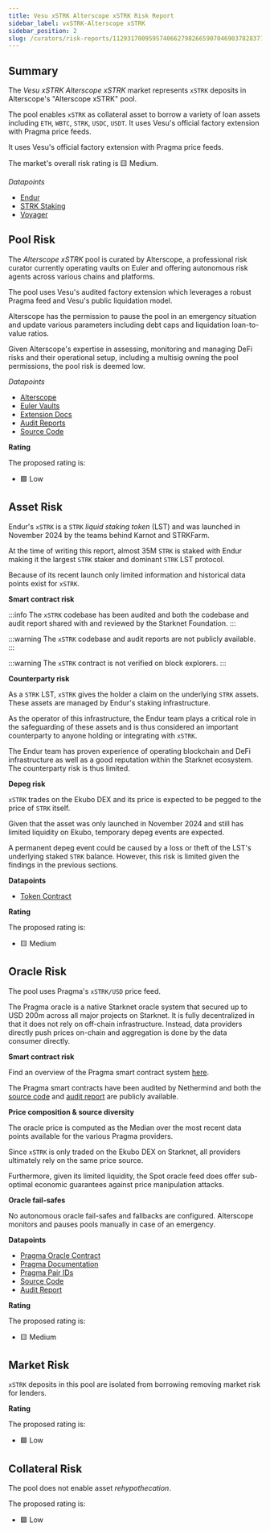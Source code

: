```yaml
---
title: Vesu xSTRK Alterscope xSTRK Risk Report
sidebar_label: vxSTRK-Alterscope xSTRK
sidebar_position: 2
slug: /curators/risk-reports/1129317009595740662798266590704690378283717359139782594834794341553978002262/xstrk
---
```




## Summary

The *Vesu xSTRK Alterscope xSTRK* market represents `xSTRK` deposits in Alterscope's "Alterscope xSTRK" pool.

The pool enables `xSTRK` as collateral asset to borrow a variety of loan assets including `ETH`, `WBTC`, `STRK`, `USDC`, `USDT`. It uses Vesu's official factory extension with Pragma price feeds.


It uses Vesu's official factory extension with Pragma price feeds.

The market's overall risk rating is 🟨 Medium.

*Datapoints*

- [Endur](https://app.endur.fi/)
- [STRK Staking](https://dashboard.endur.fi/)
- [Voyager](https://voyager.online/contract/0x028d709c875c0ceac3dce7065bec5328186dc89fe254527084d1689910954b0a)


## Pool Risk

The *Alterscope xSTRK* pool is curated by Alterscope, a professional risk curator currently operating vaults on Euler and offering autonomous risk agents across various chains and platforms.

The pool uses Vesu's audited factory extension which leverages a robust Pragma feed and Vesu's public liquidation model.

Alterscope has the permission to pause the pool in an emergency situation and update various parameters including debt caps and liquidation loan-to-value ratios. 

Given Alterscope's expertise in assessing, monitoring and managing DeFi risks and their operational setup, including a multisig owning the pool permissions, the pool risk is deemed low.

*Datapoints*

- [Alterscope](https://www.alterscope.org/)
- [Euler Vaults](https://www.explorer.euler.finance/?network=ethereum&entity%5B%5D=Alterscope)
- [Extension Docs](https://docs.vesu.xyz/)
- [Audit Reports](https://github.com/vesuxyz/security)
- [Source Code](https://github.com/vesuxyz/vesu-v1/blob/main/src/extension/default_extension_po.cairo)

**Rating**

The proposed rating is:

- 🟩 Low


## Asset Risk

Endur's `xSTRK` is a `STRK` *liquid staking token* (LST) and was launched in November 2024 by the teams behind Karnot and STRKFarm.

At the time of writing this report, almost 35M `STRK` is staked with Endur making it the largest `STRK` staker and dominant `STRK` LST protocol.

Because of its recent launch only limited information and historical data points exist for `xSTRK`.


**Smart contract risk**

:::info
The `xSTRK` codebase has been audited and both the codebase and audit report shared with and reviewed by the Starknet Foundation.
:::

:::warning
The `xSTRK` codebase and audit reports are not publicly available.
:::

:::warning
The `xSTRK` contract is not verified on block explorers.
:::

**Counterparty risk**

As a `STRK` LST, `xSTRK` gives the holder a claim on the underlying `STRK` assets. These assets are managed by Endur's staking infrastructure.

As the operator of this infrastructure, the Endur team plays a critical role in the safeguarding of these assets and is thus considered an important counterparty to anyone holding or integrating with `xSTRK`.

The Endur team has proven experience of operating blockchain and DeFi infrastructure as well as a good reputation within the Starknet ecosystem. The counterparty risk is thus limited.

**Depeg risk**

`xSTRK` trades on the Ekubo DEX and its price is expected to be pegged to the price of `STRK` itself.

Given that the asset was only launched in November 2024 and still has limited liquidity on Ekubo, temporary depeg events are expected.

A permanent depeg event could be caused by a loss or theft of the LST's underlying staked `STRK` balance. However, this risk is limited given the findings in the previous sections.

**Datapoints**

- [Token Contract](https://voyager.online/contract/0x028d709c875c0ceac3dce7065bec5328186dc89fe254527084d1689910954b0a)

**Rating**

The proposed rating is:

- 🟨 Medium


## Oracle Risk

The pool uses Pragma's `xSTRK/USD` price feed.

The Pragma oracle is a native Starknet oracle system that secured up to USD 200m across all major projects on Starknet.
It is fully decentralized in that it does not rely on off-chain infrastructure. Instead, data providers directly push prices on-chain and aggregation is done by the data consumer directly.

**Smart contract risk**

Find an overview of the Pragma smart contract system [here](https://github.com/Astraly-Labs/pragma-oracle?tab=readme-ov-file#overview).

The Pragma smart contracts have been audited by Nethermind and both the [source code](https://github.com/Astraly-Labs/pragma-oracle) and [audit report](https://github.com/astraly-labs/pragma-oracle/tree/main/audits) are publicly available.

**Price composition & source diversity**

The oracle price is computed as the Median over the most recent data points available for the various Pragma providers.

Since `xSTRK` is only traded on the Ekubo DEX on Starknet, all providers ultimately rely on the same price source.

Furthermore, given its limited liquidity, the Spot oracle feed does offer sub-optimal economic guarantees against price manipulation attacks. 

**Oracle fail-safes**

No autonomous oracle fail-safes and fallbacks are configured. Alterscope monitors and pauses pools manually in case of an emergency.

**Datapoints**

- [Pragma Oracle Contract](https://voyager.online/contract/0x02a85bd616f912537c50a49a4076db02c00b29b2cdc8a197ce92ed1837fa875b)
- [Pragma Documentation](https://docs.pragma.build/Resources/Cairo%201/data-feeds/consuming-data)
- [Pragma Pair IDs](https://docs.pragma.build/Resources/Cairo%201/data-feeds/supported-assets)
- [Source Code](https://github.com/Astraly-Labs/pragma-oracle)
- [Audit Report](https://github.com/astraly-labs/pragma-oracle/tree/main/audits)

**Rating**

The proposed rating is:

- 🟨 Medium


## Market Risk

`xSTRK` deposits in this pool are isolated from borrowing removing market risk for lenders.

**Rating**

The proposed rating is:

- 🟩 Low


## Collateral Risk

The pool does not enable asset *rehypothecation*.

The proposed rating is:

- 🟩 Low